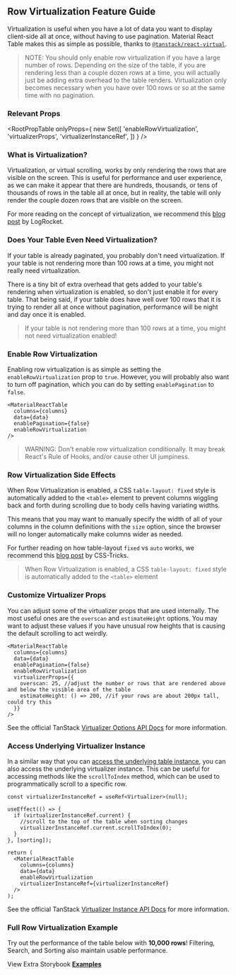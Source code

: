 
<Head>
  <title>Row Virtualization Feature Guide - Material React Table Docs</title>
  <meta
    name="description"
    content="How to virtualize rows in Material React Table to improve performance and user experience when there are a lot of rows in the table."
  />
</Head>

## Row Virtualization Feature Guide

Virtualization is useful when you have a lot of data you want to display client-side all at once, without having to use pagination. Material React Table makes this as simple as possible, thanks to [`@tanstack/react-virtual`](https://tanstack.com/virtual/v3).

> NOTE: You should only enable row virtualization if you have a large number of rows. Depending on the size of the table, if you are rendering less than a couple dozen rows at a time, you will actually just be adding extra overhead to the table renders. Virtualization only becomes necessary when you have over 100 rows or so at the same time with no pagination.

### Relevant Props

<RootPropTable
  onlyProps={
    new Set([
      'enableRowVirtualization',
      'virtualizerProps',
      'virtualizerInstanceRef',
    ])
  }
/>

### What is Virtualization?

Virtualization, or virtual scrolling, works by only rendering the rows that are visible on the screen. This is useful for performance and user experience, as we can make it appear that there are hundreds, thousands, or tens of thousands of rows in the table all at once, but in reality, the table will only render the couple dozen rows that are visible on the screen.

For more reading on the concept of virtualization, we recommend this [blog post](https://blog.logrocket.com/virtual-scrolling-core-principles-and-basic-implementation-in-react/) by LogRocket.

### Does Your Table Even Need Virtualization?

If your table is already paginated, you probably don't need virtualization. If your table is not rendering more than 100 rows at a time, you might not really need virtualization.

There is a tiny bit of extra overhead that gets added to your table's rendering when virtualization is enabled, so don't just enable it for every table. That being said, if your table does have well over 100 rows that it is trying to render all at once without pagination, performance will be night and day once it is enabled.

> If your table is not rendering more than 100 rows at a time, you might not need virtualization enabled!

### Enable Row Virtualization

Enabling row virtualization is as simple as setting the `enableRowVirtualization` prop to `true`. However, you will probably also want to turn off pagination, which you can do by setting `enablePagination` to `false`.

```tsx
<MaterialReactTable
  columns={columns}
  data={data}
  enablePagination={false}
  enableRowVirtualization
/>
```

> WARNING: Don't enable row virtualization conditionally. It may break React's Rule of Hooks, and/or cause other UI jumpiness.

### Row Virtualization Side Effects

When Row Virtualization is enabled, a CSS `table-layout: fixed` style is automatically added to the `<table>` element to prevent columns wiggling back and forth during scrolling due to body cells having variating widths.

This means that you may want to manually specify the width of all of your columns in the column definitions with the `size` option, since the browser will no longer automatically make columns wider as needed.

For further reading on how table-layout `fixed` vs `auto` works, we recommend this [blog post](https://css-tricks.com/almanac/properties/t/table-layout/) by CSS-Tricks.

> When Row Virtualization is enabled, a CSS `table-layout: fixed` style is automatically added to the `<table>` element

### Customize Virtualizer Props

You can adjust some of the virtualizer props that are used internally. The most useful ones are the `overscan` and `estimateHeight` options. You may want to adjust these values if you have unusual row heights that is causing the default scrolling to act weirdly.

```tsx
<MaterialReactTable
  columns={columns}
  data={data}
  enablePagination={false}
  enableRowVirtualization
  virtualizerProps={{
    overscan: 25, //adjust the number or rows that are rendered above and below the visible area of the table
    estimateHeight: () => 200, //if your rows are about 200px tall, could try this
  }}
/>
```

See the official TanStack [Virtualizer Options API Docs](https://tanstack.com/virtual/v3/docs/api/virtualizer#optional-options) for more information.

### Access Underlying Virtualizer Instance

In a similar way that you can [access the underlying table instance](/docs/guides/table-state-management#access-the-underlying-table-instance-reference), you can also access the underlying virtualizer instance. This can be useful for accessing methods like the `scrollToIndex` method, which can be used to programmatically scroll to a specific row.

```tsx
const virtualizerInstanceRef = useRef<Virtualizer>(null);

useEffect(() => {
  if (virtualizerInstanceRef.current) {
    //scroll to the top of the table when sorting changes
    virtualizerInstanceRef.current.scrollToIndex(0);
  }
}, [sorting]);

return (
  <MaterialReactTable
    columns={columns}
    data={data}
    enableRowVirtualization
    virtualizerInstanceRef={virtualizerInstanceRef}
  />
);
```

See the official TanStack [Virtualizer Instance API Docs](https://tanstack.com/virtual/v3/docs/api/virtualizer#virtualizer-instance) for more information.

### Full Row Virtualization Example

Try out the performance of the table below with **10,000 rows**! Filtering, Search, and Sorting also maintain usable performance.

<EnableExample />

View Extra Storybook **[Examples](https://www.material-react-table.dev/?path=/story/features-virtualization)**
